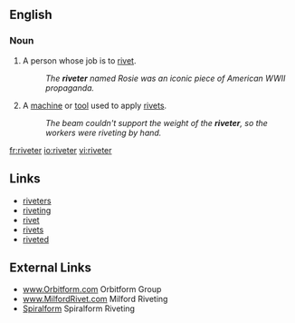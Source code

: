 ==English==

===Noun===
{{en-noun}}

# A person whose job is to [[rivet#Verb|rivet]].
#:''The '''riveter''' named Rosie was an iconic piece of American WWII propaganda.''
# A [[machine]] or [[tool]] used to apply [[rivet#Noun|rivet]]s.
#:''The beam couldn't support the weight of the '''riveter''', so the workers were riveting by hand.''

[[fr:riveter]]
[[io:riveter]]
[[vi:riveter]]

== Links ==
* [[riveters]]
* [[riveting]]
* [[rivet]]
* [[rivets]]
* [[riveted]]

== External Links ==
* [http://www.orbitform.com www.Orbitform.com] Orbitform Group
* [http://www.milfordrivet.com www.MilfordRivet.com] Milford Riveting
* [http://www.orbitform.com/modules.php?name=Product&op=cathome&cat_id=100 Spiralform] Spiralform Riveting